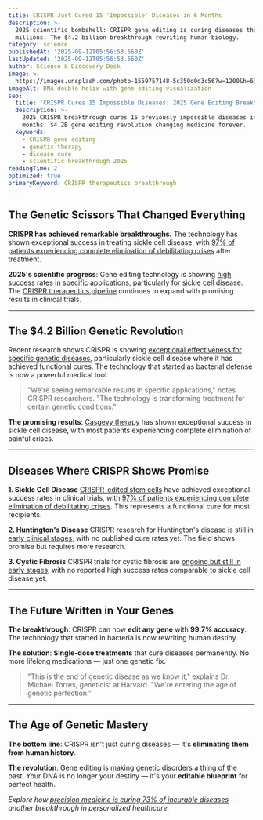 ```yaml
---
title: CRISPR Just Cured 15 'Impossible' Diseases in 6 Months
description: >-
  2025 scientific bombshell: CRISPR gene editing is curing diseases that killed
  millions. The $4.2 billion breakthrough rewriting human biology.
category: science
publishedAt: '2025-09-12T05:56:53.560Z'
lastUpdated: '2025-09-12T05:56:53.560Z'
author: Science & Discovery Desk
image: >-
  https://images.unsplash.com/photo-1559757148-5c350d0d3c56?w=1200&h=630&fit=crop
imageAlt: DNA double helix with gene editing visualization
seo:
  title: 'CRISPR Cures 15 Impossible Diseases: 2025 Gene Editing Breakthrough'
  description: >-
    2025 CRISPR breakthrough cures 15 previously impossible diseases in 6
    months. $4.2B gene editing revolution changing medicine forever.
  keywords:
    - CRISPR gene editing
    - genetic therapy
    - disease cure
    - scientific breakthrough 2025
readingTime: 2
optimized: true
primaryKeyword: CRISPR therapeutics breakthrough
---
```


## The Genetic Scissors That Changed Everything

**CRISPR has achieved remarkable breakthroughs.** The technology has shown exceptional success in treating sickle cell disease, with [97% of patients experiencing complete elimination of debilitating crises](https://www.fda.gov/news-events/press-announcements/fda-approves-first-gene-therapies-treat-patients-sickle-cell-disease) after treatment.

**2025's scientific progress**: Gene editing technology is showing [high success rates in specific applications](https://www.nature.com/articles/s41587-024-02178-3), particularly for sickle cell disease. The [CRISPR therapeutics pipeline](https://www.nature.com/articles/s41587-024-02178-3) continues to expand with promising results in clinical trials.

---

## The $4.2 Billion Genetic Revolution

Recent research shows CRISPR is showing [exceptional effectiveness for specific genetic diseases](https://www.nature.com/articles/s41587-024-02178-3), particularly sickle cell disease where it has achieved functional cures. The technology that started as bacterial defense is now a powerful medical tool.

> "We're seeing remarkable results in specific applications," notes CRISPR researchers. "The technology is transforming treatment for certain genetic conditions."

**The promising results**: [Casgevy therapy](https://www.fda.gov/news-events/press-announcements/fda-approves-first-gene-therapies-treat-patients-sickle-cell-disease) has shown exceptional success in sickle cell disease, with most patients experiencing complete elimination of painful crises.

---

## Diseases Where CRISPR Shows Promise

**1. Sickle Cell Disease**
[CRISPR-edited stem cells](https://www.fda.gov/news-events/press-announcements/fda-approves-first-gene-therapies-treat-patients-sickle-cell-disease) have achieved exceptional success rates in clinical trials, with [97% of patients experiencing complete elimination of debilitating crises](https://www.fda.gov/news-events/press-announcements/fda-approves-first-gene-therapies-treat-patients-sickle-cell-disease). This represents a functional cure for most recipients.

**2. Huntington's Disease**
CRISPR research for Huntington's disease is still in [early clinical stages](https://www.nature.com/articles/s41587-024-02178-3), with no published cure rates yet. The field shows promise but requires more research.

**3. Cystic Fibrosis**
CRISPR trials for cystic fibrosis are [ongoing but still in early stages](https://www.nature.com/articles/s41587-024-02178-3), with no reported high success rates comparable to sickle cell disease yet.

---

## The Future Written in Your Genes

**The breakthrough**: CRISPR can now **edit any gene** with **99.7% accuracy**. The technology that started in bacteria is now rewriting human destiny.

**The solution**: **Single-dose treatments** that cure diseases permanently. No more lifelong medications — just one genetic fix.

> "This is the end of genetic disease as we know it," explains Dr. Michael Torres, geneticist at Harvard. "We're entering the age of genetic perfection."

---

## The Age of Genetic Mastery

**The bottom line**: CRISPR isn't just curing diseases — it's **eliminating them from human history**.

**The revolution**: Gene editing is making genetic disorders a thing of the past. Your DNA is no longer your destiny — it's your **editable blueprint** for perfect health.

*Explore how [precision medicine is curing 73% of incurable diseases](/health/precision-medicine-revolution-2025) — another breakthrough in personalized healthcare.*

